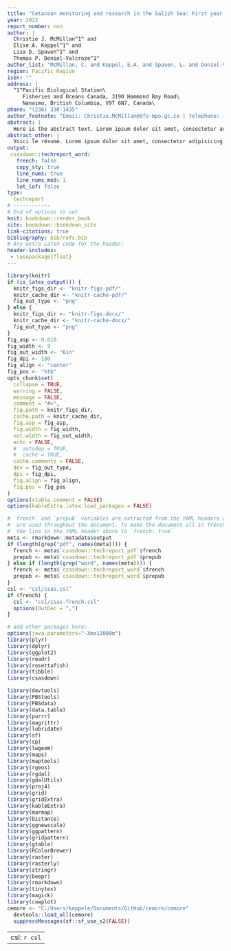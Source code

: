 ```yaml
---
title: "Cetacean monitoring and research in the Salish Sea: First year field summary"
year: 2022
report_number: nnn
author: |
  Christie J. McMillan^1^ and
  Elise A. Keppel^1^ and
  Lisa D. Spaven^1^ and
  Thomas P. Doniol-Valcroze^1^
author_list: "McMillan, C. and Keppel, E.A. and Spaven, L. and Doniol-Valcroze, T.P."
region: Pacific Region
isbn: ""
address: |
  ^1^Pacific Biological Station\
     Fisheries and Oceans Canada, 3190 Hammond Bay Road\
     Nanaimo, British Columbia, V9T 6N7, Canada\
phone: "(236) 330-1435"
author_footnote: "Email: Christie.McMillan@dfo-mpo.gc.ca | telephone: (236) 330-1435"
abstract: |
  Here is the abstract text. Lorem ipsum dolor sit amet, consectetur adipisicing elit, sed do eiusmod tempor incididunt ut labore et dolore magna aliqua. Ut enim ad minim veniam, quis nostrud exercitation ullamco laboris nisi ut aliquip ex ea commodo consequat. Duis aute irure dolor in reprehenderit in voluptate velit esse cillum dolore eu fugiat nulla pariatur. Excepteur sint occaecat cupidatat non proident, sunt in culpa qui officia deserunt mollit anim id est laborum.
abstract_other: |
  Voici le résumé. Lorem ipsum dolor sit amet, consectetur adipisicing elit, sed do eiusmod tempor incididunt ut labore et dolore magna aliqua. Ut enim ad minim veniam, quis nostrud exercitation ullamco laboris nisi ut aliquip ex ea commodo consequat. Duis aute irure dolor in reprehenderit in voluptate velit esse cillum dolore eu fugiat nulla pariatur. Excepteur sint occaecat cupidatat non proident, sunt in culpa qui officia deserunt mollit anim id est laborum.
output:
 csasdown::techreport_word:
   french: false
   copy_sty: true
   line_nums: true
   line_nums_mod: 1
   lot_lof: false
type:
  techreport
# ------------
# End of options to set
knit: bookdown::render_book
site: bookdown::bookdown_site
link-citations: true
bibliography: bib/refs.bib
# Any extra LaTeX code for the header:
header-includes:
 - \usepackage{float}
---
```


```r
library(knitr)
if (is_latex_output()) {
  knitr_figs_dir <- "knitr-figs-pdf/"
  knitr_cache_dir <- "knitr-cache-pdf/"
  fig_out_type <- "png"
} else {
  knitr_figs_dir <- "knitr-figs-docx/"
  knitr_cache_dir <- "knitr-cache-docx/"
  fig_out_type <- "png"
}
fig_asp <- 0.618
fig_width <- 9
fig_out_width <- "6in"
fig_dpi <- 180
fig_align <- "center"
fig_pos <- "htb"
opts_chunk$set(
  collapse = TRUE,
  warning = FALSE,
  message = FALSE,
  comment = "#>",
  fig.path = knitr_figs_dir,
  cache.path = knitr_cache_dir,
  fig.asp = fig_asp,
  fig.width = fig_width,
  out.width = fig_out_width,
  echo = FALSE,
  #  autodep = TRUE,
  #  cache = TRUE,
  cache.comments = FALSE,
  dev = fig_out_type,
  dpi = fig_dpi,
  fig.align = fig_align,
  fig.pos = fig_pos
)
options(xtable.comment = FALSE)
options(kableExtra.latex.load_packages = FALSE)
```

```r
# `french` and `prepub` variables are extracted from the YAML headers above and
#  are used throughout the document. To make the document all in french, change
#  the line in the YAML header above to `french: true`
meta <- rmarkdown::metadata$output
if (length(grep("pdf", names(meta)))) {
  french <- meta$`csasdown::techreport_pdf`$french
  prepub <- meta$`csasdown::techreport_pdf`$prepub
} else if (length(grep("word", names(meta)))) {
  french <- meta$`csasdown::techreport_word`$french
  prepub <- meta$`csasdown::techreport_word`$prepub
}
csl <- "csl/csas.csl"
if (french) {
  csl <- "csl/csas-french.csl"
  options(OutDec = ",")
}

# add other packages here:
options(java.parameters="-Xmx12000m")
library(plyr)
library(dplyr)
library(ggplot2)
library(readr)
library(rosettafish)
library(tibble)
library(csasdown)

library(devtools)
library(PBStools)
library(PBSdata)
library(data.table)
library(purrr)
library(magrittr)
library(lubridate)
library(sf)
library(sp)
library(lwgeom)
library(maps)
library(maptools)
library(rgeos)
library(rgdal)
library(gdalUtils)
library(proj4)
library(grid)
library(gridExtra)
library(kableExtra)
library(marmap)
library(Distance)
library(ggnewscale)
library(ggpattern)
library(gridpattern)
library(gtable)
library(RColorBrewer)
library(raster)
library(rasterly)
library(stringr)
library(beepr)
library(rmarkdown)
library(tinytex)
library(magick)
library(cowplot)
cemore <- "C:/Users/keppele/Documents/GitHub/cemore/cemore"
  devtools::load_all(cemore)
  suppressMessages(sf::sf_use_s2(FALSE))
```

---
csl: `r csl`    
---
